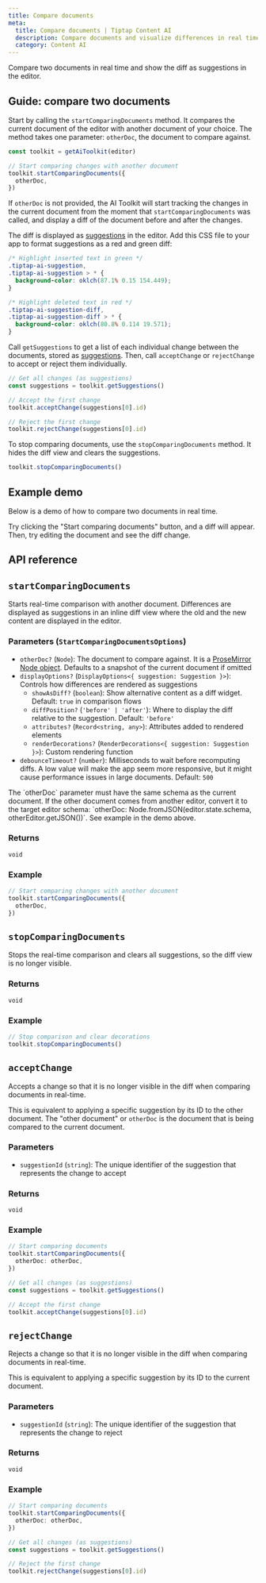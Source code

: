 ```yaml
---
title: Compare documents
meta:
  title: Compare documents | Tiptap Content AI
  description: Compare documents and visualize differences in real time.
  category: Content AI
---
```



Compare two documents in real time and show the diff as suggestions in the editor.

## Guide: compare two documents

Start by calling the `startComparingDocuments` method. It compares the current document of the editor with another document of your choice. The method takes one parameter: `otherDoc`, the document to compare against.

```ts
const toolkit = getAiToolkit(editor)

// Start comparing changes with another document
toolkit.startComparingDocuments({
  otherDoc,
})
```

If `otherDoc` is not provided, the AI Toolkit will start tracking the changes in the current document from the moment that `startComparingDocuments` was called, and display a diff of the document before and after the changes.

The diff is displayed as [suggestions](/content-ai/capabilities/ai-toolkit/primitives/display-suggestions) in the editor. Add this CSS file to your app to format suggestions as a red and green diff:

```css
/* Highlight inserted text in green */
.tiptap-ai-suggestion,
.tiptap-ai-suggestion > * {
  background-color: oklch(87.1% 0.15 154.449);
}

/* Highlight deleted text in red */
.tiptap-ai-suggestion-diff,
.tiptap-ai-suggestion-diff > * {
  background-color: oklch(80.8% 0.114 19.571);
}
```

Call `getSuggestions` to get a list of each individual change between the documents, stored as [suggestions](/content-ai/capabilities/ai-toolkit/primitives/display-suggestions). Then, call `acceptChange` or `rejectChange` to accept or reject them individually.

```ts
// Get all changes (as suggestions)
const suggestions = toolkit.getSuggestions()

// Accept the first change
toolkit.acceptChange(suggestions[0].id)

// Reject the first change
toolkit.rejectChange(suggestions[0].id)
```

To stop comparing documents, use the `stopComparingDocuments` method. It hides the diff view and clears the suggestions.

```ts
toolkit.stopComparingDocuments()
```

## Example demo

Below is a demo of how to compare two documents in real time.

<CodeDemo
  isPro
  isLarge
  path="/Extensions/AiToolkitCompareDocuments"
  src="https://deploy-preview-405--tiptap-pro.netlify.app/preview/Extensions/AiToolkitCompareDocuments"
/>

Try clicking the "Start comparing documents" button, and a diff will appear. Then, try editing the document and see the diff change.

## API reference

## `startComparingDocuments`

Starts real-time comparison with another document. Differences are displayed as suggestions in an inline diff view where the old and the new content are displayed in the editor.

### Parameters (`StartComparingDocumentsOptions`)

- `otherDoc?` (`Node`): The document to compare against. It is a [ProseMirror Node object](https://prosemirror.net/docs/ref/#model.Node). Defaults to a snapshot of the current document if omitted
- `displayOptions?` (`DisplayOptions<{ suggestion: Suggestion }>`): Controls how differences are rendered as suggestions
  - `showAsDiff?` (`boolean`): Show alternative content as a diff widget. Default: `true` in comparison flows
  - `diffPosition?` (`'before' | 'after'`): Where to display the diff relative to the suggestion. Default: `'before'`
  - `attributes?` (`Record<string, any>`): Attributes added to rendered elements
  - `renderDecorations?` (`RenderDecorations<{ suggestion: Suggestion }>`): Custom rendering function
- `debounceTimeout?` (`number`): Milliseconds to wait before recomputing diffs. A low value will make the app seem more responsive, but it might cause performance issues in large documents. Default: `500`

<Callout title="Schema issue" variant="warning">
  The `otherDoc` parameter must have the same schema as the current document. If the other document
  comes from another editor, convert it to the target editor schema: `otherDoc:
  Node.fromJSON(editor.state.schema, otherEditor.getJSON())`. See example in the demo above.
</Callout>

### Returns

`void`

### Example

```ts
// Start comparing changes with another document
toolkit.startComparingDocuments({
  otherDoc,
})
```

## `stopComparingDocuments`

Stops the real-time comparison and clears all suggestions, so the diff view is no longer visible.

### Returns

`void`

### Example

```ts
// Stop comparison and clear decorations
toolkit.stopComparingDocuments()
```

## `acceptChange`

Accepts a change so that it is no longer visible in the diff when comparing documents in real-time.

This is equivalent to applying a specific suggestion by its ID to the other document. The "other document" or `otherDoc` is the document that is being compared to the current document.

### Parameters

- `suggestionId` (`string`): The unique identifier of the suggestion that represents the change to accept

### Returns

`void`

### Example

```ts
// Start comparing documents
toolkit.startComparingDocuments({
  otherDoc: otherDoc,
})

// Get all changes (as suggestions)
const suggestions = toolkit.getSuggestions()

// Accept the first change
toolkit.acceptChange(suggestions[0].id)
```

## `rejectChange`

Rejects a change so that it is no longer visible in the diff when comparing documents in real-time.

This is equivalent to applying a specific suggestion by its ID to the current document.

### Parameters

- `suggestionId` (`string`): The unique identifier of the suggestion that represents the change to reject

### Returns

`void`

### Example

```ts
// Start comparing documents
toolkit.startComparingDocuments({
  otherDoc: otherDoc,
})

// Get all changes (as suggestions)
const suggestions = toolkit.getSuggestions()

// Reject the first change
toolkit.rejectChange(suggestions[0].id)
```
